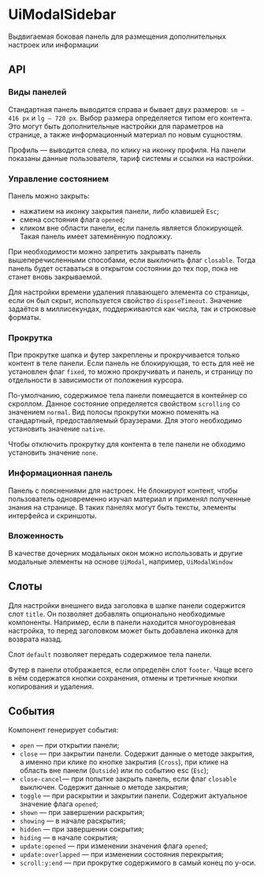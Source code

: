 

# UiModalSidebar

Выдвигаемая боковая панель для размещения дополнительных настроек или информации

## API

### Виды панелей

Стандартная панель выводится справа и бывает двух размеров: `sm — 416 px` и `lg — 720 px`. Выбор размера определяется
типом его контента. Это могут быть дополнительные настройки для параметров на странице, а также информационный материал
по новым сущностям.

<div style={{ display: 'flex', columnGap: '16px' }}>
    <ToReact is={UiModalSidebar} buttonTitle="Стандартная панель (sm)" />
    <ToReact is={UiModalSidebar} buttonTitle="Стандартная панель (lg)" size="lg" />
</div>

Профиль — выводится слева, по клику на иконку профиля. На панели показаны данные пользователя, тариф системы и
ссылки на настройки.

<ToReact is={UiModalSidebar} buttonTitle="Левая панель (sm)" direction="left" />


### Управление состоянием

Панель можно закрыть:
* нажатием на иконку закрытия панели, либо клавишей `Esc`;
* смена состояния флага `opened`;
* кликом вне области панели, если панель является блокирующей. Такая панель имеет затемнённую подложку.

При необходимости можно запретить закрывать панель вышеперечисленными способами, если выключить флаг `closable`. Тогда
панель будет оставаться в открытом состоянии до тех пор, пока не станет вновь закрываемой.

Для настройки времени удаления плавающего элемента со страницы, если он был скрыт, используется свойство `disposeTimeout`.
Значение задаётся в миллисекундах, поддерживаются как числа, так и строковые форматы.


### Прокрутка

При прокрутке шапка и футер закреплены и прокручивается только контент в теле панели. Если панель не блокирующая, то есть
для неё не установлен флаг `fixed`, то можно прокручивать и панель, и страницу по отдельности в зависимости от положения
курсора.

<ToReact is={UiModalSidebar} buttonTitle="Фиксированная панель (sm)" fixed />

По-умолчанию, содержимое тела панели помещается в контейнер со скроллом. Данное состояние определяется свойством
`scrolling` со значением `normal`. Вид полосы прокрутки можно поменять на стандартный, предоставляемый браузерами.
Для этого необходимо установить значение `native`.

Чтобы отключить прокрутку для контента в теле панели не обходимо установить значение `none`.


### Информационная панель

Панель с пояснениями для настроек. Не блокируют контент, чтобы пользователь одновременно изучал материал и применял
полученные знания на странице. В таких панелях могут быть тексты, элементы интерфейса и скриншоты.


### Вложенность

В качестве дочерних модальных окон можно использовать и другие модальные элементы на основе `UiModal`, например,
`UiModalWindow`

<ToReact is={UiModalSidebar} buttonTitle="Панель со вложенной шторкой (sm)" hasNesting={true} footer />


## Слоты

Для настройки внешнего вида заголовка в шапке панели содержится слот `title`. Он позволяет добавлять опционально необходимые
компоненты. Например, если в панели находится многоуровневая настройка, то перед заголовком может быть добавлена иконка для
возврата назад.

Слот `default` позволяет передать содержимое тела панели.

Футер в панели отображается, если определён слот `footer`. Чаще всего в нём содержатся кнопки сохранения, отмены и третичные
кнопки копирования и удаления.

<ToReact is={UiModalSidebar} buttonTitle="Панель с заданными слотами" footer />


## События

Компонент генерирует события:
* `open` — при открытии панели;
* `close` — при закрытии панели. Содержит данные о методе закрытия, а именно при клике по кнопке закрытия (`Cross`),
при клике на область вне панели (`Outside`) или по событию esc (`Esc`);
* `close-cancel`— при попытке закрыть панель, если флаг `closable` выключен. Содержит данные о методе закрытия;
* `toggle` — при раскрытии и закрытии панели. Содержит актуальное значение флага `opened`;
* `shown` — при завершении раскрытия;
* `showing` — в начале раскрытия;
* `hidden` — при завершении сокрытия;
* `hiding` — в начале сокрытия;
* `update:opened` — при изменении значения флага `opened`;
* `update:overlapped` — при изменении состояния перекрытия;
* `scroll:y:end` — при прокрутке содержимого в самый конец по y-оси.
